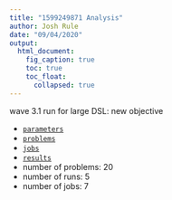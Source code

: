 ```yaml
---
title: "1599249871 Analysis"
author: Josh Rule
date: "09/04/2020"
output:
  html_document:
    fig_caption: true
    toc: true
    toc_float:
      collapsed: true
---
```


wave 3.1 run for large DSL: new objective

- [`parameters`](./parameters.toml)
- [`problems`](./problems.txt)
- [`jobs`](./job.txt)
- [`results`](./results.csv)
- number of problems: 20
- number of runs: 5
- number of jobs: 7
